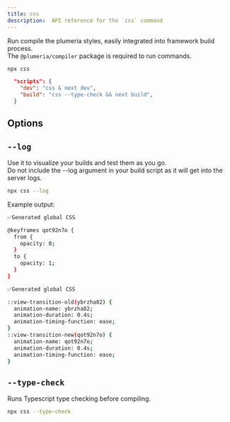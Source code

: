 ```yaml
---
title: css
description:  API reference for the `css` command
---
```



<Cards>
  <Card title="See more about @plumeria/compiler package" href="/docs/reference/compiler" />
</Cards>

Run compile the plumeria styles, easily integrated into framework build process.  
The `@plumeria/compiler` package is required to run commands.

```sh title="Terminal"
npx css
```

```json title="json"
  "scripts": {
    "dev": "css & next dev",
    "build": "css --type-check && next build",
  }
```

## Options

## `--log`
Use it to visualize your builds and test them as you go.  
Do not include the --log argument in your build script as it will get into the server logs.

```sh title="Terminal"
npx css --log
```
Example output:
```sh title="Terminal"
✅Generated global CSS

@keyframes qot92n7o {
  from {
    opacity: 0;
  }
  to {
    opacity: 1;
  }
}

✅Generated global CSS

::view-transition-old(ybrzha82) {
  animation-name: ybrzha82;
  animation-duration: 0.4s;
  animation-timing-function: ease;
}
::view-transition-new(qot92n7o) {
  animation-name: qot92n7o;
  animation-duration: 0.4s;
  animation-timing-function: ease;
}
```

## `--type-check`
Runs Typescript type checking before compiling.
```sh title="Terminal"
npx css --type-check
```
